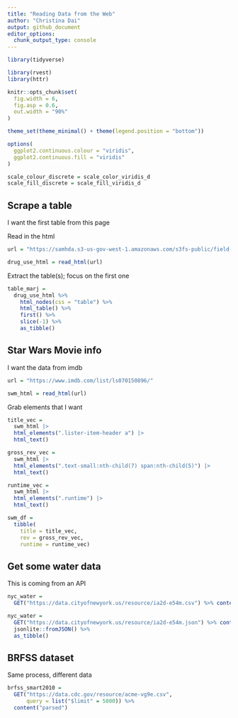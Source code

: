 ```yaml
---
title: "Reading Data from the Web"
author: "Christina Dai"
output: github_document
editor_options: 
  chunk_output_type: console
---
```


```r
library(tidyverse)

library(rvest)
library(httr)

knitr::opts_chunk$set(
  fig.width = 6,
  fig.asp = 0.6,
  out.width = "90%"
)

theme_set(theme_minimal() + theme(legend.position = "bottom"))

options(
  ggplot2.continuous.colour = "viridis",
  ggplot2.continuous.fill = "viridis"
)

scale_colour_discrete = scale_color_viridis_d
scale_fill_discrete = scale_fill_viridis_d
```

## Scrape a table

I want the first table from this page


Read in the html

```r
url = "https://samhda.s3-us-gov-west-1.amazonaws.com/s3fs-public/field-uploads/2k15StateFiles/NSDUHsaeShortTermCHG2015.htm"

drug_use_html = read_html(url)
```

Extract the table(s); focus on the first one


```r
table_marj = 
  drug_use_html %>% 
    html_nodes(css = "table") %>% 
    html_table() %>% 
    first() %>% 
    slice(-1) %>% 
    as_tibble()
```

## Star Wars Movie info

I want the data from imdb

```r
url = "https://www.imdb.com/list/ls070150896/"

swm_html = read_html(url)
```

Grab elements that I want

```r
title_vec = 
  swm_html |>
  html_elements(".lister-item-header a") |>
  html_text()

gross_rev_vec = 
  swm_html |>
  html_elements(".text-small:nth-child(7) span:nth-child(5)") |>
  html_text()

runtime_vec = 
  swm_html |>
  html_elements(".runtime") |>
  html_text()

swm_df = 
  tibble(
    title = title_vec,
    rev = gross_rev_vec,
    runtime = runtime_vec)
```

## Get some water data

This is coming from an API


```r
nyc_water = 
  GET("https://data.cityofnewyork.us/resource/ia2d-e54m.csv") %>% content("parsed")

nyc_water = 
  GET("https://data.cityofnewyork.us/resource/ia2d-e54m.json") %>% content("text") %>% 
  jsonlite::fromJSON() %>% 
  as_tibble()
```

## BRFSS dataset

Same process, different data

```r
brfss_smart2010 = 
  GET("https://data.cdc.gov/resource/acme-vg9e.csv",
      query = list("$limit" = 5000)) %>% 
  content("parsed")
```







